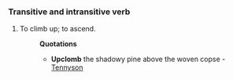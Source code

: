 ===Transitive and intransitive verb===
#To climb up; to ascend.
#:'''Quotations'''
#:*'''Upclomb''' the shadowy pine above the woven copse - [[Tennyson]]